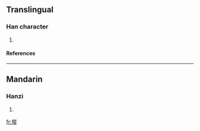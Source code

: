 ==Translingual==
===Han character===
{{Han char|rn=64|rad=手|as=11|sn=14|four=5808<sub>1</sub>|canj=手竹人人 (QHOO)}}
# {{defn|Han|sort=手11}}
====References====
{{Han ref|kx=0449.160|dkj=12566|dj=0800.020|hdz=31947.150|uh=6450|ud=25680|bh=E1EC|bd=57836}}

----
==Mandarin==
===Hanzi===
{{cmn-hanzi|pin=[[chuāng]] ([[chuang1]])|wg=ch'uang<sup>1</sup>}}
# {{defn|Mandarin}}

[[fr:摐]]
